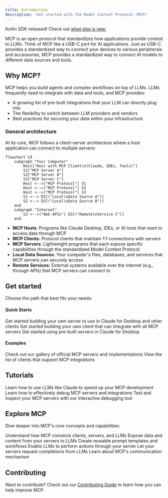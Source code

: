 ```yaml
---
title: Introduction
description: 'Get started with the Model Context Protocol (MCP)'
---
```


<Note>Kotlin SDK released! Check out [what else is new.](/whats-new)</Note>

MCP is an open protocol that standardizes how applications provide context to LLMs. Think of MCP like a USB-C port for AI applications. Just as USB-C provides a standardized way to connect your devices to various peripherals and accessories, MCP provides a standardized way to connect AI models to different data sources and tools.

## Why MCP?

MCP helps you build agents and complex workflows on top of LLMs. LLMs frequently need to integrate with data and tools, and MCP provides:
- A growing list of pre-built integrations that your LLM can directly plug into
- The flexibility to switch between LLM providers and vendors
- Best practices for securing your data within your infrastructure

### General architecture

At its core, MCP follows a client-server architecture where a host application can connect to multiple servers:

```mermaid
flowchart LR
    subgraph "Your Computer"
        Host["Host with MCP Client\n(Claude, IDEs, Tools)"]
        S1["MCP Server A"]
        S2["MCP Server B"]
        S3["MCP Server C"]
        Host <-->|"MCP Protocol"| S1
        Host <-->|"MCP Protocol"| S2
        Host <-->|"MCP Protocol"| S3
        S1 <--> D1[("Local\nData Source A")]
        S2 <--> D2[("Local\nData Source B")]
    end
    subgraph "Internet"
        S3 <-->|"Web APIs"| D3[("Remote\nService C")]
    end
```

- **MCP Hosts**: Programs like Claude Desktop, IDEs, or AI tools that want to access data through MCP
- **MCP Clients**: Protocol clients that maintain 1:1 connections with servers
- **MCP Servers**: Lightweight programs that each expose specific capabilities through the standardized Model Context Protocol
- **Local Data Sources**: Your computer's files, databases, and services that MCP servers can securely access
- **Remote Services**: External systems available over the internet (e.g., through APIs) that MCP servers can connect to

## Get started

Choose the path that best fits your needs:

#### Quick Starts
<CardGroup cols={2}>
  <Card
    title="For Server Developers"
    icon="bolt"
    href="/quickstart/server"
  >
    Get started building your own server to use in Claude for Desktop and other clients
  </Card>
  <Card
    title="For Client Developers"
    icon="bolt"
    href="/quickstart/client"
  >
    Get started building your own client that can integrate with all MCP servers
  </Card>
  <Card
    title="For Claude Desktop Users"
    icon="bolt"
    href="/quickstart/user"
  >
    Get started using pre-built servers in Claude for Desktop
  </Card>
</CardGroup>

#### Examples
<CardGroup cols={2}>
  <Card
    title="Example Servers"
    icon="grid"
    href="/examples"
  >
    Check out our gallery of official MCP servers and implementations
  </Card>
  <Card
    title="Example Clients"
    icon="cubes"
    href="/clients"
  >
    View the list of clients that support MCP integrations
  </Card>
</CardGroup>

## Tutorials

<CardGroup cols={2}>
  <Card
    title="Building MCP with LLMs"
    icon="comments"
    href="/tutorials/building-mcp-with-llms"
  >
    Learn how to use LLMs like Claude to speed up your MCP development
  </Card>
  <Card
  title="Debugging Guide"
  icon="bug"
  href="/docs/tools/debugging">
    Learn how to effectively debug MCP servers and integrations
  </Card>
  <Card
    title="MCP Inspector"
    icon="magnifying-glass"
    href="/docs/tools/inspector"
  >
    Test and inspect your MCP servers with our interactive debugging tool
  </Card>
</CardGroup>

## Explore MCP

Dive deeper into MCP's core concepts and capabilities:

<CardGroup cols={2}>
  <Card
    title="Core architecture"
    icon="sitemap"
    href="/docs/concepts/architecture"
  >
    Understand how MCP connects clients, servers, and LLMs
  </Card>
  <Card
    title="Resources"
    icon="database"
    href="/docs/concepts/resources"
  >
    Expose data and content from your servers to LLMs
  </Card>
  <Card
    title="Prompts"
    icon="message"
    href="/docs/concepts/prompts"
  >
    Create reusable prompt templates and workflows
  </Card>
  <Card
    title="Tools"
    icon="wrench"
    href="/docs/concepts/tools"
  >
    Enable LLMs to perform actions through your server
  </Card>
  <Card
    title="Sampling"
    icon="robot"
    href="/docs/concepts/sampling"
  >
    Let your servers request completions from LLMs
  </Card>
  <Card
    title="Transports"
    icon="network-wired"
    href="/docs/concepts/transports"
  >
    Learn about MCP's communication mechanism
  </Card>
</CardGroup>

## Contributing

Want to contribute? Check out our [Contributing Guide](/development/contributing) to learn how you can help improve MCP.